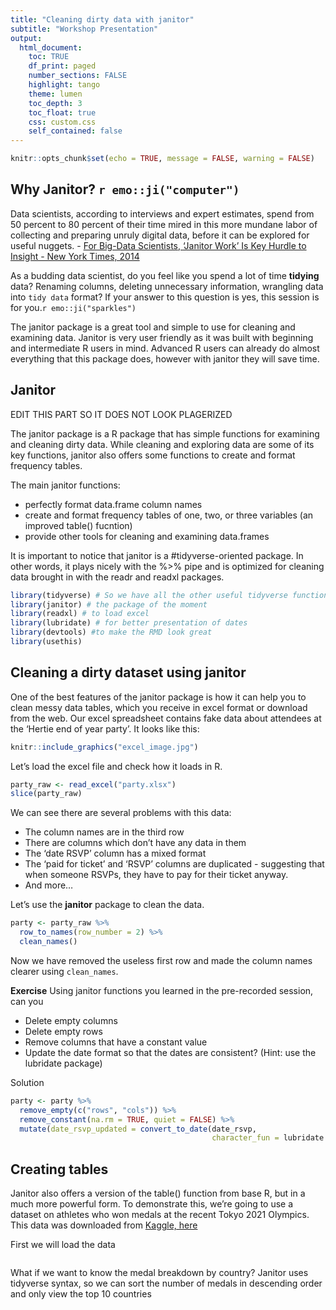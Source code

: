 ```yaml
---
title: "Cleaning dirty data with janitor"
subtitle: "Workshop Presentation"
output: 
  html_document:
    toc: TRUE
    df_print: paged
    number_sections: FALSE
    highlight: tango
    theme: lumen
    toc_depth: 3
    toc_float: true
    css: custom.css 
    self_contained: false
---
```


```r
knitr::opts_chunk$set(echo = TRUE, message = FALSE, warning = FALSE) 
```

## Why Janitor? `r emo::ji("computer")`

Data scientists, according to interviews and expert estimates, spend from 50 percent to 80 percent of their time mired in this more mundane labor of collecting and preparing unruly digital data, before it can be explored for useful nuggets. - [For Big-Data Scientists, ‘Janitor Work’ Is Key Hurdle to Insight - New York Times, 2014 ](https://www.nytimes.com/2014/08/18/technology/for-big-data-scientists-hurdle-to-insights-is-janitor-work.html) 

As a budding data scientist, do you feel like you spend a lot of time **tidying** data? Renaming columns, deleting unnecessary information, wrangling data into `tidy data` format? If your answer to this question is yes, this session is for you.`r emo::ji("sparkles")`

The janitor package is a great tool and simple to use for cleaning and examining data. Janitor is very user friendly as it was built with beginning and intermediate R users in mind. Advanced R users can already do almost everything that this package does, however with janitor they will save time. 

## Janitor
EDIT THIS PART SO IT DOES NOT LOOK PLAGERIZED 

The janitor package is a R package that has simple functions for examining and cleaning dirty data. While cleaning and exploring data are some of its key functions, janitor also offers some functions to create and format frequency tables. 

The main janitor functions:

* perfectly format data.frame column names
* create and format frequency tables of one, two, or three variables (an improved table() fucntion)
* provide other tools for cleaning and examining data.frames

It is important to notice that janitor is a #tidyverse-oriented package. In other words, it plays nicely with the %>% pipe and is optimized for cleaning data brought in with the readr and readxl packages.


```r
library(tidyverse) # So we have all the other useful tidyverse functions
library(janitor) # the package of the moment
library(readxl) # to load excel
library(lubridate) # for better presentation of dates
library(devtools) #to make the RMD look great
library(usethis)
```

## Cleaning a dirty dataset using janitor

One of the best features of the janitor package is how it can help you to clean messy data tables, which you receive in excel format or download from the web. Our excel spreadsheet contains fake data about attendees at the 'Hertie end of year party'. It looks like this:


```r
knitr::include_graphics("excel_image.jpg")
```


Let's load the excel file and check how it loads in R.

```r
party_raw <- read_excel("party.xlsx")
slice(party_raw)
```
We can see there are several problems with this data:

* The column names are in the third row 
* There are columns which don't have any data in them
* The 'date RSVP' column has a mixed format
* The 'paid for ticket' and 'RSVP' columns are duplicated - suggesting that when someone RSVPs, they have to pay for their ticket anyway.
* And more...

Let's use the **janitor** package to clean the data.

```r
party <- party_raw %>% 
  row_to_names(row_number = 2) %>%
  clean_names()
```

Now we have removed the useless first row and made the column names clearer using `clean_names`.

**Exercise**
Using janitor functions you learned in the pre-recorded session, can you

* Delete empty columns
* Delete empty rows
* Remove columns that have a constant value
* Update the date format so that the dates are consistent? (Hint: use the lubridate package)

Solution
```r
party <- party %>%
  remove_empty(c("rows", "cols")) %>%
  remove_constant(na.rm = TRUE, quiet = FALSE) %>%
  mutate(date_rsvp_updated = convert_to_date(date_rsvp,
                                             character_fun = lubridate::mdy))

```

## Creating tables

Janitor also offers a version of the table() function from base R, but in a much more powerful form. To demonstrate this, we're going to use a dataset on athletes who won medals at the recent Tokyo 2021 Olympics. This data was downloaded from [Kaggle, here](https://www.kaggle.com/arjunprasadsarkhel/2021-olympics-in-tokyo/version/7)

First we will load the data

```r

```

What if we want to know the medal breakdown by country? Janitor uses tidyverse syntax, so we can sort the number of medals in descending order and only view the top 10 countries
```r

  
```
